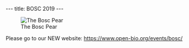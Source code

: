 ---
title: BOSC 2019
---

[[Image:Pear.png|left|The Bosc Pear]]

Please go to our NEW website: [https://www.open-bio.org/events/bosc/ https://www.open-bio.org/events/bosc/]